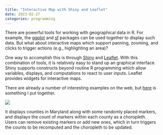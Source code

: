 ```yaml
---
title: "Interactive Map with Shiny and Leaflet"
date: 2023-02-27
categories: programming
---
```


There are powerful tools for working with geographical data in R. For example, the [ggplot](https://cran.r-project.org/package=ggplot2) and [sf](https://cran.r-project.org/package=sf) packages can be used together to display such data. But what about interactive maps which support panning, zooming, and clicks to trigger actions (e.g., highlighting an area)?

One way to accomplish this is through [Shiny](https://shiny.rstudio.com) and [Leaflet](https://rstudio.github.io/leaflet). With this combination of tools, it is relatively easy to stand up an graphical interface. Shiny supports constructs beyond routine R programming which allow variables, displays, and computations to react to user inputs. Leaflet provides widgets for interactive maps.

There are already a number of interesting examples on the web, but [here](https://github.com/andrewraim/shiny-leaflet-example) is something I put together.

[![](/images/shiny-leaflet-example-thumb.png)](/images/shiny-leaflet-example.png)

It displays counties in Maryland along with some randomly placed markers, and displays the count of markers within each county as a choropleth. Users can remove existing markers or add new ones, which in turn triggers the counts to be recomputed and the choropleth to be updated.
